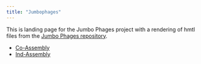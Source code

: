 ```yaml
---
title: "Jumbophages"
---
```


This is landing page for the Jumbo Phages project with a rendering of hmtl files from the [Jumbo Phages repository](https://github.com/ourmicrobiome/jumbophages).

* [Co-Assembly](co_assembly_phage.html)
* [Ind-Assembly](ind_assembly_phage.html)